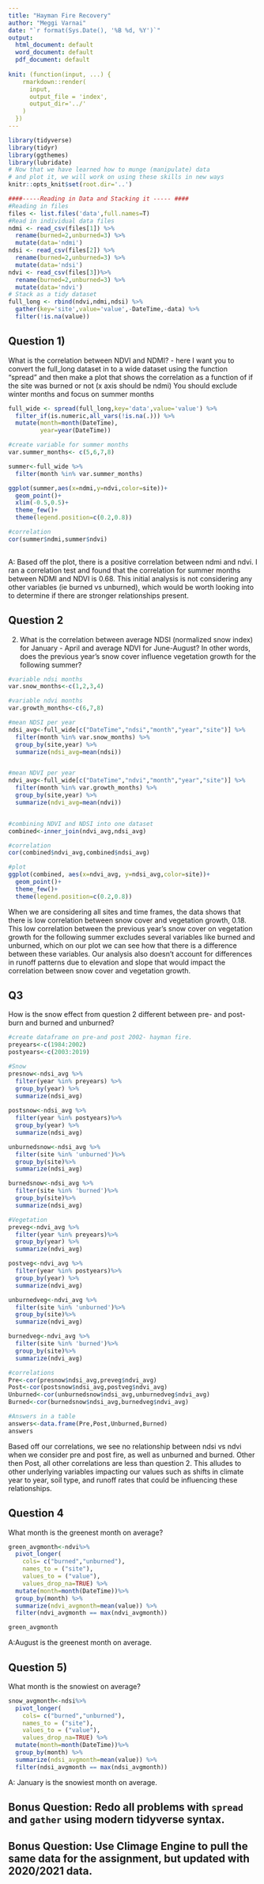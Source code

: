 ```yaml
---
title: "Hayman Fire Recovery"
author: "Meggi Varnai"
date: "`r format(Sys.Date(), '%B %d, %Y')`"
output:
  html_document: default
  word_document: default
  pdf_document: default
  
knit: (function(input, ...) {
    rmarkdown::render(
      input,
      output_file = 'index',
      output_dir='../'
    )
  })
---
```



```r
library(tidyverse)
library(tidyr)
library(ggthemes)
library(lubridate)
# Now that we have learned how to munge (manipulate) data
# and plot it, we will work on using these skills in new ways
knitr::opts_knit$set(root.dir='..')
```


```r
####-----Reading in Data and Stacking it ----- ####
#Reading in files
files <- list.files('data',full.names=T)
#Read in individual data files
ndmi <- read_csv(files[1]) %>% 
  rename(burned=2,unburned=3) %>%
  mutate(data='ndmi')
ndsi <- read_csv(files[2]) %>% 
  rename(burned=2,unburned=3) %>%
  mutate(data='ndsi')
ndvi <- read_csv(files[3])%>% 
  rename(burned=2,unburned=3) %>%
  mutate(data='ndvi')
# Stack as a tidy dataset
full_long <- rbind(ndvi,ndmi,ndsi) %>%
  gather(key='site',value='value',-DateTime,-data) %>%
  filter(!is.na(value))
```



## Question 1) 

What is the correlation between NDVI and NDMI? - here I want you to
convert the full_long dataset in to a wide dataset using the 
function "spread" and then make a plot that shows the correlation as a
function of if the site was burned or not (x axis should be ndmi)
You should exclude winter months and focus on summer months

```r

full_wide <- spread(full_long,key='data',value='value') %>%
  filter_if(is.numeric,all_vars(!is.na(.))) %>%
  mutate(month=month(DateTime),
         year=year(DateTime))

#create variable for summer months
var.summer_months<- c(5,6,7,8)

summer<-full_wide %>%
  filter(month %in% var.summer_months)

ggplot(summer,aes(x=ndmi,y=ndvi,color=site))+
  geom_point()+
  xlim(-0.5,0.5)+
  theme_few()+
  theme(legend.position=c(0.2,0.8))

#correlation
cor(summer$ndmi,summer$ndvi)
  
```

A: Based off the plot, there is a positive correlation between ndmi and ndvi. I ran a correlation test and found that the correlation for summer months between NDMI and NDVI is 0.68. This initial analysis is not considering any other variables (ie burned vs unburned), which would be worth looking into to determine if there are stronger relationships present. 

## Question 2 

2) What is the correlation between average NDSI (normalized
 snow index) for January - April and average NDVI for June-August?
In other words, does the previous year's snow cover influence vegetation growth for the following summer?

```r
#variable ndsi months
var.snow_months<-c(1,2,3,4)

#variable ndvi months
var.growth_months<-c(6,7,8)

#mean NDSI per year
ndsi_avg<-full_wide[c("DateTime","ndsi","month","year","site")] %>%
  filter(month %in% var.snow_months) %>% 
  group_by(site,year) %>%
  summarize(ndsi_avg=mean(ndsi))


#mean NDVI per year
ndvi_avg<-full_wide[c("DateTime","ndvi","month","year","site")] %>%
  filter(month %in% var.growth_months) %>%
  group_by(site,year) %>%
  summarize(ndvi_avg=mean(ndvi))


#combining NDVI and NDSI into one dataset
combined<-inner_join(ndvi_avg,ndsi_avg) 

#correlation
cor(combined$ndvi_avg,combined$ndsi_avg)

#plot
ggplot(combined, aes(x=ndvi_avg, y=ndsi_avg,color=site))+
  geom_point()+
  theme_few()+
  theme(legend.position=c(0.2,0.8))

```
When we are considering all sites and time frames, the data shows that there is low correlation between snow cover and vegetation growth, 0.18. This low correlation between the previous year's snow cover on vegetation growth for the following summer excludes several variables like burned and unburned, which on our plot we can see how that there is a difference between these variables. Our analysis also doesn't account for differences in runoff patterns due to elevation and slope that would impact the correlation between snow cover and vegetation growth. 

## Q3

How is the snow effect from question 2 different between pre- and post-burn
and burned and unburned? 

```r
#create dataframe on pre-and post 2002- hayman fire.
preyears<-c(1984:2002)
postyears<-c(2003:2019)

#Snow
presnow<-ndsi_avg %>%
  filter(year %in% preyears) %>%
  group_by(year) %>%
  summarize(ndsi_avg)
  
postsnow<-ndsi_avg %>%
  filter(year %in% postyears)%>%
  group_by(year) %>%
  summarize(ndsi_avg)

unburnedsnow<-ndsi_avg %>%
  filter(site %in% 'unburned')%>%
  group_by(site)%>%
  summarize(ndsi_avg)

burnedsnow<-ndsi_avg %>%
  filter(site %in% 'burned')%>%
  group_by(site)%>%
  summarize(ndsi_avg)

#Vegetation
preveg<-ndvi_avg %>%
  filter(year %in% preyears)%>%
  group_by(year) %>%
  summarize(ndvi_avg)

postveg<-ndvi_avg %>%
  filter(year %in% postyears)%>%
  group_by(year) %>%
  summarize(ndvi_avg)

unburnedveg<-ndvi_avg %>%
  filter(site %in% 'unburned')%>%
  group_by(site)%>%
  summarize(ndvi_avg)

burnedveg<-ndvi_avg %>%
  filter(site %in% 'burned')%>%
  group_by(site)%>%
  summarize(ndvi_avg)

#correlations
Pre<-cor(presnow$ndsi_avg,preveg$ndvi_avg)
Post<-cor(postsnow$ndsi_avg,postveg$ndvi_avg)
Unburned<-cor(unburnedsnow$ndsi_avg,unburnedveg$ndvi_avg)
Burned<-cor(burnedsnow$ndsi_avg,burnedveg$ndvi_avg)

#Answers in a table
answers<-data.frame(Pre,Post,Unburned,Burned)
answers

```
Based off our correlations, we see no relationship between ndsi vs ndvi when we consider pre and post fire, as well as unburned and burned. Other then Post, all other correlations are less than question 2. This alludes to other underlying variables impacting our values such as shifts in climate year to year, soil type, and runoff rates that could be influencing these relationships. 

## Question 4

What month is the greenest month on average? 

```r
green_avgmonth<-ndvi%>% 
  pivot_longer(
    cols= c("burned","unburned"),
    names_to = ("site"),
    values_to = ("value"),
    values_drop_na=TRUE) %>%
  mutate(month=month(DateTime))%>%
  group_by(month) %>%
  summarize(ndvi_avgmonth=mean(value)) %>%
  filter(ndvi_avgmonth == max(ndvi_avgmonth))

green_avgmonth


```

A:August is the greenest month on average.

## Question 5) 

What month is the snowiest on average?

```r
snow_avgmonth<-ndsi%>%
  pivot_longer(
    cols= c("burned","unburned"),
    names_to = ("site"),
    values_to = ("value"),
    values_drop_na=TRUE) %>%
  mutate(month=month(DateTime))%>%
  group_by(month) %>%
  summarize(ndsi_avgmonth=mean(value)) %>%
  filter(ndsi_avgmonth == max(ndsi_avgmonth))
```

A: January is the snowiest month on average. 

## Bonus Question: Redo all problems with `spread` and `gather` using modern tidyverse syntax.

## Bonus Question: Use Climage Engine to pull the same data for the assignment, but updated with 2020/2021 data.
